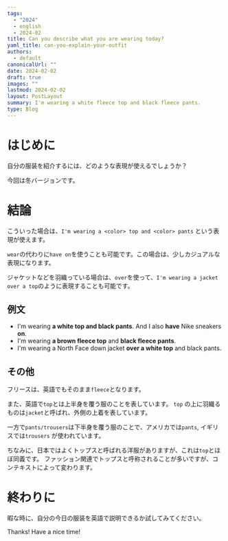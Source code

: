 ```yaml
---
tags:
  - "2024"
  - english
  - 2024-02
title: Can you describe what you are wearing today?
yaml_title: can-you-explain-your-outfit
authors:
  - default
canonicalUrl: ""
date: 2024-02-02
draft: true
images: ""
lastmod: 2024-02-02
layout: PostLayout
summary: I'm wearing a white fleece top and black fleece pants.
type: Blog
---
```


# はじめに

自分の服装を紹介するには、どのような表現が使えるでしょうか？

今回は冬バージョンです。

# 結論

こういった場合は、`I'm wearing a <color> top and <color> pants` という表現が使えます。

`wear`の代わりに`have on`を使うことも可能です。この場合は、少しカジュアルな表現になります。

ジャケットなどを羽織っている場合は、`over`を使って、`I'm wearing a jacket over a top`のように表現することも可能です。

## 例文

- I'm wearing **a white top and black pants**. And I also **have** Nike sneakers **on**.
- I'm wearing **a brown fleece top** and **black fleece pants**.
- I'm wearing a North Face down jacket **over a white top** and black pants.

## その他

フリースは、英語でもそのまま`fleece`となります。

また、英語で`top`とは上半身を覆う服のことを表しています。
`top` の上に羽織るものは`jacket`と呼ばれ、外側の上着を表しています。

一方で`pants/trousers`は下半身を覆う服のことで、アメリカでは`pants`, イギリスでは`trousers` が使われています。

ちなみに、日本ではよくトップスと呼ばれる洋服がありますが、これは`top`とほぼ同義です。
ファッション関連でトップスと呼称されることが多いですが、コンテキストによって変わります。

# 終わりに

暇な時に、自分の今日の服装を英語で説明できるか試してみてください。

Thanks!
Have a nice time!
